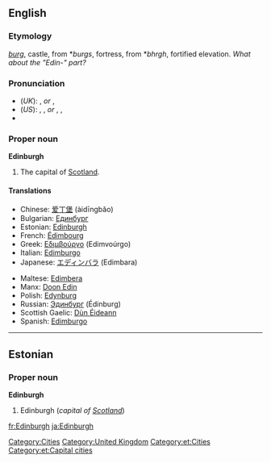 ==English==

===Etymology===
{{OE.}} ''[[burg]]'', castle, from {{PG.}} *''burgs'', fortress, from {{PIE.}} *''bhrgh'', fortified elevation.
{{etystub}} ''What about the "Edin-" part?''

===Pronunciation===
*(''UK''): {{IPA|/ˈɛdɪnbərə/}}, {{SAMPA|/"EdInb@r@/}} ''or'' {{IPA|/ˈɛdɪnbrə/}}, {{SAMPA|/"EdInbr@/}}
*(''US''): {{AHD|ĕdʹən-bŭr-ə}}, {{IPA|/ˈɛdənbʌrə/}}, {{SAMPA|/"Ed@nbVr@/}} ''or'' {{AHD|ĕdʹən-bər-ə}}, {{IPA|/ˈɛdənbərə/}}, {{SAMPA|/"Ed@nb@r@/}}
*{{audio|en-uk-edinburgh.ogg|Audio (UK)}}

===Proper noun===
{{wikipedia}}
'''Edinburgh'''

# The capital of [[Scotland]].

====Translations====
{{top}}
*Chinese: [[爱丁堡]] (àidīngbăo)
*Bulgarian: [[Единбург]]
*Estonian: [[#Estonian|Edinburgh]]
*French: [[Édimbourg]]
*Greek: [[Εδιμβούργο]] (Edimvoúrgo) {{n}}
*Italian: [[Edimburgo]] {{f}}
*Japanese: [[エディンバラ]] (Edimbara)
{{mid}}
*Maltese: [[Edimbera]]
*Manx: [[Doon Edin]]
*Polish: [[Edynburg]] {{m}}
*Russian: [[Эдинбург]] (Édinburg) {{m}}
*Scottish Gaelic: [[Dùn Éideann]]
*Spanish: [[Edimburgo]] {{m}}
{{bottom}}

[[Category:Cities]]
[[Category:United Kingdom]]

----

==Estonian==

===Proper noun===
'''Edinburgh'''

# Edinburgh (''capital of [[Scotland]]'')

[[Category:et:Cities]]
[[Category:et:Capital cities]]

[[fr:Edinburgh]]
[[ja:Edinburgh]]